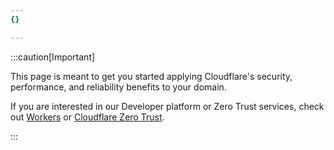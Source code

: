 ```yaml
---
{}

---
```


:::caution[Important]


This page is meant to get you started applying Cloudflare's security, performance, and reliability benefits to your domain.

If you are interested in our Developer platform or Zero Trust services, check out [Workers](/workers/) or [Cloudflare Zero Trust](/cloudflare-one/).


:::
